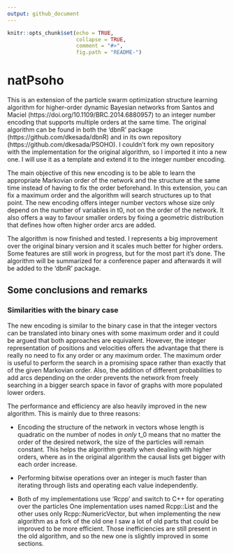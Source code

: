 ```yaml
---
output: github_document
---
```


```r
knitr::opts_chunk$set(echo = TRUE, 
                      collapse = TRUE, 
                      comment = "#>",
                      fig.path = "README-")
```

# natPsoho

This is an extension of the particle swarm optimization structure learning algorithm for higher-order dynamic Bayesian networks from Santos and Maciel (https://doi.org/10.1109/BRC.2014.6880957) to an integer number encoding that supports multiple orders at the same time. The original algorithm can be found in both the 'dbnR' package (https://github.com/dkesada/dbnR) and in its own repository (https://github.com/dkesada/PSOHO). I couldn't fork my own repository with the implementation for the original algorithm, so I imported it into a new one. I will use it as a template and extend it to the integer number encoding.

The main objective of this new encoding is to be able to learn the appropriate Markovian order of the network and the structure at the same time instead of having to fix the order beforehand. In this extension, you can fix a maximum order and the algorithm will search structures up to that point. The new encoding offers integer number vectors whose size only depend on the number of variables in t0, not on the order of the network. It also offers a way to favour smaller orders by fixing a geometric distribution that defines how often higher order arcs are added.

The algorithm is now finished and tested. I represents a big improvement over the original binary version and it scales much better for higher orders. Some features are still work in progress, but for the most part it's done. The algorithm will be summarized for a conference paper and afterwards it will be added to the 'dbnR' package.

## Some conclusions and remarks

### Similarities with the binary case

The new encoding is similar to the binary case in that the integer vectors can be translated into binary ones with some maximum order and it could be argued that both approaches are equivalent. However, the integer representation of positions and velocities offers the advantage that there is really no need to fix any order or any maximum order. The maximum order is useful to perform the search in a promising space rather than exactly that of the given Markovian order. Also, the addition of different probabilities to add arcs depending on the order prevents the network from freely searching in a bigger search space in favor of graphs with more populated lower orders.

The performance and efficiency are also heavily improved in the new algorithm. This is mainly due to three reasons:

* Encoding the structure of the network in vectors whose length is quadratic on the number of nodes in *only* t_0 means that no matter the order of the desired network, the size of the particles will remain constant. This helps the algorithm greatly when dealing with higher orders, where as in the original algorithm the causal lists get bigger with each order increase.

* Performing bitwise operations over an integer is much faster than iterating through lists and operating each value independently.  

* Both of my implementations use 'Rcpp' and switch to C++ for operating over the particles One implementation uses named Rcpp::List and the other uses only Rcpp::NumericVector, but when implementing the new algorithm as a fork of the old one I saw a lot of old parts that could be improved to be more efficient. Those inefficiencies are still present in the old algorithm, and so the new one is slightly improved in some sections.